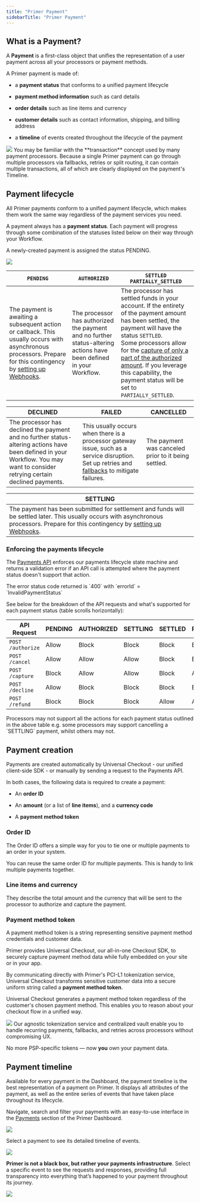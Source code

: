 ```yaml
---
title: "Primer Payment"
sidebarTitle: "Primer Payment"
---
```


## What is a Payment?

A **Payment** is a first-class object that unifies the representation of a user payment across all your processors or payment methods.

A Primer payment is made of:

* a **payment status** that conforms to a unified payment lifecycle

* **payment method information** such as card details

* **order details** such as line items and currency

* **customer details** such as contact information, shipping, and billing address

* a **timeline** of events created throughout the lifecycle of the payment

<Frame>
  <img src="https://primer.io/docs/static/22c2ec11d31b1b9014794e716ad7d641/07a9c/what_is_a_payment.png" />
</Frame>

<Info>
  You may be familiar with the **transaction** concept used by many payment processors. Because a single Primer payment can go through multiple processors via fallbacks, retries or split routing, it can contain multiple transactions, all of which are clearly displayed on the payment's Timeline.
</Info>

## Payment lifecycle

All Primer payments conform to a unified payment lifecycle, which makes them work the same way regardless of the payment services you need.

A payment always has a **payment status**. Each payment will progress through some combination of the statuses listed below on their way through your Workflow.

A newly-created payment is assigned the status PENDING.

<Frame>
  <img src="https://primer.io/docs/static/5db7e2445cc9c2c5be2506cecf798399/07a9c/lifecycle.png" />
</Frame>

| `PENDING`                                                                                                                                                                                  | `AUTHORIZED`                                                                                                        | `SETTLED` `PARTIALLY_SETTLED`                                                                                                                                                                                                                                                                                                                                                                                                  |
| ------------------------------------------------------------------------------------------------------------------------------------------------------------------------------------------ | ------------------------------------------------------------------------------------------------------------------- | ------------------------------------------------------------------------------------------------------------------------------------------------------------------------------------------------------------------------------------------------------------------------------------------------------------------------------------------------------------------------------------------------------------------------------ |
| The payment is awaiting a subsequent action or callback. This usually occurs with asynchronous processors. Prepare for this contingency by [setting up Webhooks](/docs/payments/webhooks). | The processor has authorized the payment and no further status-altering actions have been defined in your Workflow. | The processor has settled funds in your account. If the entirety of the payment amount has been settled, the payment will have the status `SETTLED`. <br />Some processors allow for the [capture of only a part of the authorized amount](https://primer.io/docs/api/api-reference/payments-api/capture-payment#request.body.amount). If you leverage this capability, the payment status will be set to `PARTIALLY_SETTLED`. |

| DECLINED                                                                                                                                                                       | FAILED                                                                                                                                                                    | CANCELLED                                           |
| ------------------------------------------------------------------------------------------------------------------------------------------------------------------------------ | ------------------------------------------------------------------------------------------------------------------------------------------------------------------------- | --------------------------------------------------- |
| The processor has declined the payment and no further status-altering actions have been defined in your Workflow. You may want to consider retrying certain declined payments. | This usually occurs when there is a processor gateway issue, such as a service disruption. Set up retries and [fallbacks](/docs/payments/fallbacks) to mitigate failures. | The payment was canceled prior to it being settled. |

| SETTLING                                                                                                                                                                                                         |
| ---------------------------------------------------------------------------------------------------------------------------------------------------------------------------------------------------------------- |
| The payment has been submitted for settlement and funds will be settled later. This usually occurs with asynchronous processors. Prepare for this contingency by [setting up Webhooks](/docs/payments/webhooks). |

### Enforcing the payments lifecycle

The [Payments API](https://primer.io/docs/api/api-reference/payments-api/get-payment-by-id) enforces our payments lifecycle state machine and returns a validation error if an API call is attempted where the payment status doesn't support that action.

<Info>
  The error status code returned is `400` with `errorId` = `InvalidPaymentStatus`
</Info>

See below for the breakdown of the API requests and what's supported for each payment status (table scrolls horizontally):

| API Request       | PENDING | AUTHORIZED | SETTLING | SETTLED | PARTIALLY\_SETTLED | CANCELLED | DECLINED | FAILED |
| ----------------- | ------- | ---------- | -------- | ------- | ------------------ | --------- | -------- | ------ |
| `POST /authorize` | Allow   | Block      | Block    | Block   | Block              | Block     | Allow    | Allow  |
| `POST /cancel`    | Allow   | Allow      | Allow    | Block   | Block              | Block     | Block    | Block  |
| `POST /capture`   | Block   | Allow      | Allow    | Block   | Allow              | Block     | Block    | Block  |
| `POST /decline`   | Allow   | Block      | Block    | Block   | Block              | Block     | Block    | Block  |
| `POST /refund`    | Block   | Block      | Block    | Allow   | Allow              | Block     | Block    | Block  |

<Warning>
  Processors may not support all the actions for each payment status outlined in the above table e.g. some processors may support cancelling a `SETTLING` payment, whilst others may not.
</Warning>

## Payment creation

Payments are created automatically by Universal Checkout - our unified client-side SDK - or manually by sending a request to the Payments API.

In both cases, the following data is required to create a payment:

* An **order ID**

* An **amount** (or a list of **line items**), and a **currency code**

* A **payment method token**

### Order ID

The Order ID offers a simple way for you to tie one or multiple payments to an order in your system.

<Info>
  You can reuse the same order ID for multiple payments. This is handy to link multiple payments together.
</Info>

### Line items and currency

They describe the total amount and the currency that will be sent to the processor to authorize and capture the payment.

### Payment method token

A payment method token is a string representing sensitive payment method credentials and customer data.

Primer provides Universal Checkout, our all-in-one Checkout SDK, to securely capture payment method data while fully embedded on your site or in your app.

By communicating directly with Primer's PCI-L1 tokenization service, Universal Checkout transforms sensitive customer data into a secure uniform string called a **payment method token**.

Universal Checkout generates a payment method token regardless of the customer's chosen payment method. This enables you to reason about your checkout flow in a unified way.

<Frame>
  <img src="https://primer.io/docs/static/577ee686f9ffacce4cbcb5a4fc663232/07a9c/payment_creation.png" />
</Frame>

<Info>
  Our agnostic tokenization service and centralized vault enable you to handle recurring payments, fallbacks, and retries across processors without compromising UX.

  No more PSP-specific tokens — now **you** own your payment data.
</Info>

## Payment timeline

Available for every payment in the Dashboard, the payment timeline is the best representation of a payment on Primer. It displays all attributes of the payment, as well as the entire series of events that have taken place throughout its lifecycle.

Navigate, search and filter your payments with an easy-to-use interface in the [Payments](https://dashboard.primer.io/payments) section of the Primer Dashboard.

<Frame>
  <img src="https://primer.io/docs/static/7effa02a26b9a38c8464c0627b43058d/07a9c/payments_timeline.png" />
</Frame>

Select a payment to see its detailed timeline of events.

<Frame>
  <img src="https://primer.io/docs/static/2366638b705c6507b44eb119126a3553/07a9c/payment_timeline_view.png" />
</Frame>

**Primer is not a black box, but rather your payments infrastructure**. Select a specific event to see the requests and responses, providing full transparency into everything that’s happened to your payment throughout its journey.

<Frame>
  <img src="https://primer.io/docs/static/335e2f864078583f6ca654558d027ffd/07a9c/payment_details.png" />
</Frame>